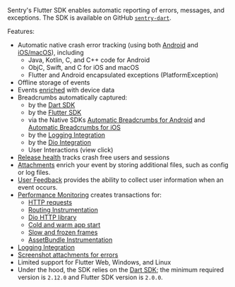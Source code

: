 <Note>

Sentry's Flutter SDK enables automatic reporting of errors, messages, and exceptions. The SDK is available on GitHub [`sentry-dart`](https://github.com/getsentry/sentry-dart/).

</Note>

Features:

- Automatic native crash error tracking (using both [Android](/platforms/android/) and [iOS/macOS](/platforms/apple/)), including
  - Java, Kotlin, C, and C++ code for Android
  - ObjC, Swift, and C for iOS and macOS
  - Flutter and Android encapsulated exceptions (PlatformException)
- Offline storage of events
- Events [enriched](/platforms/flutter/enriching-events/context/) with device data
- Breadcrumbs automatically captured:
  - by the [Dart SDK](/platforms/dart/enriching-events/breadcrumbs/#automatic-breadcrumbs)
  - by the [Flutter SDK](/platforms/flutter/enriching-events/breadcrumbs/#automatic-breadcrumbs)
  - via the Native SDKs [Automatic Breadcrumbs for Android](/platforms/android/enriching-events/breadcrumbs/#automatic-breadcrumbs) and [Automatic Breadcrumbs for iOS](/platforms/apple/configuration/integrations/default/#sentryautobreadcrumbtrackingintegration)
  - by the [Logging Integration](/platforms/dart/configuration/integrations/logging)
  - by the [Dio Integration](/platforms/dart/configuration/integrations/dio/)
  - User Interactions (view click)
- [Release health](/product/releases/health/) tracks crash free users and sessions
- [Attachments](/platforms/flutter/enriching-events/attachments/) enrich your event by storing additional files, such as config or log files.
- [User Feedback](/platforms/flutter/enriching-events/user-feedback/) provides the ability to collect user information when an event occurs.
- [Performance Monitoring](/product/performance/) creates transactions for:
  - [HTTP requests](/platforms/flutter/performance/instrumentation/automatic-instrumentation/#httpclient-library-instrumentation)
  - [Routing Instrumentation](/platforms/flutter/performance/instrumentation/automatic-instrumentation/#routing-instrumentation)
  - [Dio HTTP library](/platforms/dart/configuration/integrations/dio/#performance-monitoring-for-http-requests)
  - [Cold and warm app start](/platforms/flutter/performance/instrumentation/automatic-instrumentation/#app-start-instrumentation)
  - [Slow and frozen frames](/platforms/flutter/performance/instrumentation/automatic-instrumentation/#slow-and-frozen-frames)
  - [AssetBundle Instrumentation](/platforms/flutter/performance/instrumentation/automatic-instrumentation/#assetbundle-instrumentation)
- [Logging Integration](/platforms/dart/configuration/integrations/logging)
- [Screenshot attachments for errors](/platforms/flutter/enriching-events/screenshots/)
- Limited support for Flutter Web, Windows, and Linux
- Under the hood, the SDK relies on the [Dart SDK](/platforms/dart/); the minimum required version is `2.12.0` and Flutter SDK version is `2.0.0`.
